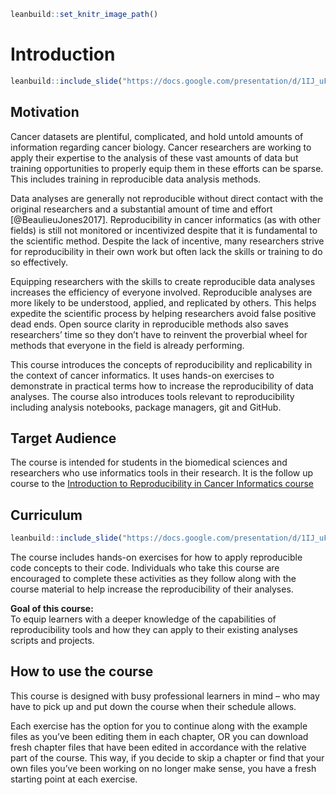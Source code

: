 
```r
leanbuild::set_knitr_image_path()
```

# Introduction

```r
leanbuild::include_slide("https://docs.google.com/presentation/d/1IJ_uFxJud7OdIAr6p8ZOzvYs-SGDqa7g4cUHtUld03I/edit#slide=id.gd422c5de97_0_0")
```

## Motivation

Cancer datasets are plentiful, complicated, and hold untold amounts of information regarding cancer biology. Cancer researchers are working to apply their expertise to the analysis of these vast amounts of data but training opportunities to properly equip them in these efforts can be sparse. This includes training in reproducible data analysis methods.

Data analyses are generally not reproducible without direct contact with the original researchers and a substantial amount of time and effort [@BeaulieuJones2017]. Reproducibility in cancer informatics (as with other fields) is still not monitored or incentivized despite that it is fundamental to the scientific method. Despite the lack of incentive, many researchers strive for reproducibility in their own work but often lack the skills or training to do so effectively.

Equipping researchers with the skills to create reproducible data analyses increases the efficiency of everyone involved. Reproducible analyses are more likely to be understood, applied, and replicated by others. This helps expedite the scientific process by helping researchers avoid false positive dead ends. Open source clarity in reproducible methods also saves researchers' time so they don't have to reinvent the proverbial wheel for methods that everyone in the field is already performing.

This course introduces the concepts of reproducibility and replicability in the context of cancer informatics. It uses hands-on exercises to demonstrate in practical terms how to increase the reproducibility of data analyses. The course also introduces tools relevant to reproducibility including analysis notebooks, package managers, git and GitHub.

## Target Audience  

The course is intended for students in the biomedical sciences and researchers who use informatics tools in their research. It is the follow up course to the [Introduction to Reproducibility in Cancer Informatics course](https://jhudatascience.org/Reproducibility_in_Cancer_Informatics/)

## Curriculum  

```r
leanbuild::include_slide("https://docs.google.com/presentation/d/1IJ_uFxJud7OdIAr6p8ZOzvYs-SGDqa7g4cUHtUld03I/edit#slide=id.gd422c5de97_0_10")
```

The course includes hands-on exercises for how to apply reproducible code concepts to their code. Individuals who take this course are encouraged to complete these activities as they follow along with the course material to help increase the reproducibility of their analyses.

**Goal of this course:**  
To equip learners with a deeper knowledge of the capabilities of reproducibility tools and how they can apply to their existing analyses scripts and projects.

## How to use the course

This course is designed with busy professional learners in mind -- who may have to pick up and put down the course when their schedule allows.

Each exercise has the option for you to continue along with the example files as you've been editing them in each chapter, OR you can download fresh chapter files that have been edited in accordance with the relative part of the course. This way, if you decide to skip a chapter or find that your own files you've been working on no longer make sense, you have a fresh starting point at each exercise.
